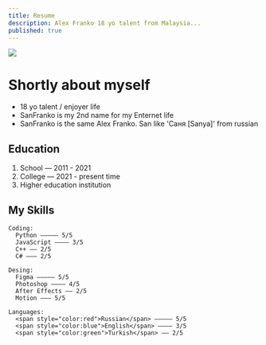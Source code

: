 ```yaml
---
title: Resume
description: Alex Franko 18 yo talent from Malaysia...
published: true
---
```



[![](https://unkey.dev/images/landing/app.png)](https://unkey.dev)

# Shortly about myself

- 18 yo talent / enjoyer life
- SanFranko is my 2nd name for my Enternet life
- SanFranko is the same Alex Franko. San like 'Саня [Sanya]' from russian

## Education

1. School — 2011 - 2021
2. College — 2021 - present time
3. Higher education institution


## My Skills

```
Coding:
  Python ————— 5/5
  JavaScript ———— 3/5
  C++ —— 2/5
  C# ——— 2/5
```
```
Desing:
  Figma ————— 5/5
  Photoshop ———— 4/5
  After Effects —— 2/5
  Motion ——— 5/5
```
```
Languages:
  <span style="color:red">Russian</span> ————— 5/5
  <span style="color:blue">English</span> ———— 3/5
  <span style="color:green">Turkish</span> —— 2/5
```

